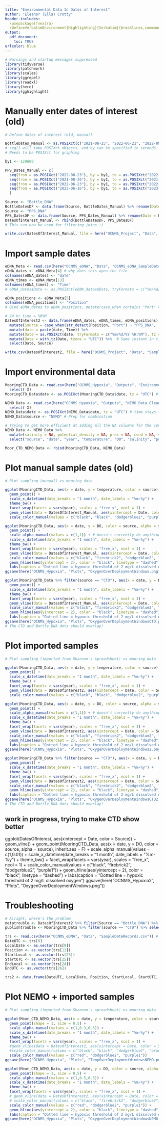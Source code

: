 ```yaml
---
title: "Environmental Data In Dates of Interest"
author: "Eleanor (Ella) Crotty"
header-includes:
  \usepackage{fvextra}
  \DefineVerbatimEnvironment{Highlighting}{Verbatim}{breaklines,commandchars=\\\{\}}
output:
  pdf_document:
    toc: TRUE
urlcolor: blue
---
```


```r
# Warnings and startup messages suppressed
library(tidyverse)
library(patchwork)
library(scales)
library(ggrepel)
library(readxl)
library(here)
library(gghighlight)
```

# Manually enter dates of interest (old)

```r
# Define dates of interest (old, manual)

BottleDates_Manual <- as.POSIXct(c("2021-08-25", "2022-06-21", "2022-08-22", "2022-09-20", "2021-10-08", "2022-07-19", "2023-06-15", "2023-07-26")) # Times from these are available
# seq() will take POSIXct objects, and by can be specified in seconds. Every 36 hours * * 60 minutes * 60 seconds = sampling every 129600 seconds
# Needs to be POSIXct for graphing

by1 <- 129600

PPS_Dates_Manual <- c(
  seq(from = as.POSIXct("2022-08-23"), by = by1, to = as.POSIXct("2022-09-18")), 
  seq(from = as.POSIXct("2021-08-26"), by = by1, to = as.POSIXct("2021-09-29")), 
  seq(from = as.POSIXct("2022-06-23"), by = by1, to = as.POSIXct("2022-07-19")), 
  seq(from = as.POSIXct("2023-06-16"), by = by1, to = as.POSIXct("2023-07-20"))
  )

Source <- "Bottle_DNA"
BottleDatesDF <- data.frame(Source, BottleDates_Manual) %>% rename(Date = BottleDates_Manual)
Source <- "PPS_DNA"
PPS_DatesDF <- data.frame(Source, PPS_Dates_Manual) %>% rename(Date = PPS_Dates_Manual)
DatesOfInterest_Manual <- rbind(BottleDatesDF, PPS_DatesDF)
# This can now be used for filtering joins :)

write.csv(DatesOfInterest_Manual, file = here("OCNMS_Project", "Data", "SamplingDates_Manual.csv"))
```

# Import sample dates

```r
eDNA_Meta <- read.csv(here("OCNMS_eDNA", "Data", "OCNMS_eDNA_SampleData.csv"))
eDNA_dates <- eDNA_Meta[4] # why does this open the file
colnames(eDNA_dates) <- "date"
eDNA_times <- eDNA_Meta[13]
colnames(eDNA_times) <- "Time"
# eDNA_dates$Date <- as.POSIXct(eDNA_dates$Date, tryFormats = c("%m/%d/%Y")) # Needs to be POSIXct for graphing

eDNA_positions <- eDNA_Meta[5]
colnames(eDNA_positions) <- "Position"
# Bind eDNA_dates to eDNA_positions, mutate(case_when contains "Port" = PPS, ELSE source = Bottle)

# 24 hr time = %H%M
DatesOfInterest2 <- data.frame(eDNA_dates, eDNA_times, eDNA_positions) %>% 
  mutate(Source = case_when(str_detect(Position, "Port") ~ "PPS_DNA", .default = "Bottle_DNA")) %>% 
  mutate(date = paste(date, Time)) %>% 
  mutate(Date = as.POSIXct(date, tryFormats = c("%m/%d/%Y %H:%M"), tz = "America/Los_Angeles")) %>%  # it keeps the same time - not sure this is what i'm going for
  mutate(Date = with_tz(Date, tzone = "UTC")) %>%  # Same instant in time, displays different time and timezone, now I can mash it with UTC stuff
  select(Date, Source)

write.csv(DatesOfInterest2, file = here("OCNMS_Project", "Data", "SamplingDates2.csv"))
```

# Import environmental data

```r
MooringCTD_Data <- read.csv(here("OCNMS_Hypoxia", "Outputs", "EnvironmentalDataset1.csv")) %>%  # Import mooring and CTD environmental data from 2021-2023 + 30-45 meters deep
  select(-X)
MooringCTD_Data$date <- as.POSIXct(MooringCTD_Data$date, tz = "UTC") # time stays the same. good

NEMO_Data <- read.csv(here("OCNMS_Hypoxia", "Outputs", "NEMO_Data_Clean.csv")) %>%  # checked date - it does seem to be the same POSIXct time as before export
  select(-X)
NEMO_Data$date <- as.POSIXct(NEMO_Data$date, tz = "UTC") # time stays the same. good
NEMO_Data$source <- "NEMO" # Prep for combination

# Trying to get more efficient at adding all the NA columns for the combination
NEMO_Data <- NEMO_Data %>% 
  mutate(salinity = NA, potential_density = NA, pres = NA, cond = NA, sampleID = NA) %>% 
  select("source", "date", "year", "temperature", "DO", "salinity", "potential_density", "pres", "cond", "sampleID")

Moor_CTD_NEMO_Data <- rbind(MooringCTD_Data, NEMO_Data)
```

# Plot manual sample dates (old)

```r
# Plot sampling (manual) vs mooring data

ggplot(MooringCTD_Data, aes(x = date, y = temperature, color = source)) +
  geom_point() +
  scale_x_datetime(date_breaks = "1 month", date_labels = "%m-%y") +
  theme_bw() +
  facet_wrap(facets = vars(year), scales = "free_x", ncol = 1) +
  geom_vline(data = DatesOfInterest_Manual, aes(xintercept = Date, color = Source)) +
  scale_color_manual(values = c("black", "black", "dodgerblue2", "purple1"))

ggplot(MooringCTD_Data, aes(x = date, y = DO, color = source, alpha = source)) +
  geom_point() +
  scale_alpha_manual(values = c(1,1)) + # doesn't currently do anything
  scale_x_datetime(date_breaks = "1 month", date_labels = "%m-%y") +
  theme_bw() +
  facet_wrap(facets = vars(year), scales = "free_x", ncol = 1) +
  geom_vline(data = DatesOfInterest_Manual, aes(xintercept = Date, color = Source)) +
  scale_color_manual(values = c("black", "firebrick2", "dodgerblue2", "purple1")) +
  geom_hline(aes(yintercept = 2), color = "black", linetype = "dashed") +
  labs(caption = "Dotted line = hypoxic threshold of 2 mg/L dissolved oxygen")
ggsave(here("OCNMS_Hypoxia", "Plots", "OxygenOverDeploymentWindows.png"))

ggplot(MooringCTD_Data %>% filter(source == "CTD"), aes(x = date, y = DO, color = source)) +
  geom_point() +
  scale_x_datetime(date_breaks = "1 month", date_labels = "%m-%y") +
  theme_bw() +
  facet_wrap(facets = vars(year), scales = "free_x", ncol = 1) +
  geom_vline(data = DatesOfInterest_Manual, aes(xintercept = Date, color = Source)) +
  scale_color_manual(values = c("black", "firebrick2", "dodgerblue2", "purple1")) +
  geom_hline(aes(yintercept = 2), color = "black", linetype = "dashed") +
  labs(caption = "Dotted line = hypoxic threshold of 2 mg/L dissolved oxygen")
ggsave(here("OCNMS_Hypoxia", "Plots", "OxygenOverDeploymentWindowsCTD.png"))
# The CTD and Bottle_DNA dots should overlap!
```

# Plot imported samples

```r
# Plot sampling (imported from Shannon's spreadsheet) vs mooring data

ggplot(MooringCTD_Data, aes(x = date, y = temperature, color = source)) +
  geom_point() +
  scale_x_datetime(date_breaks = "1 month", date_labels = "%m-%y") +
  theme_bw() +
  facet_wrap(facets = vars(year), scales = "free_x", ncol = 1) +
  geom_vline(data = DatesOfInterest2, aes(xintercept = Date, color = Source)) +
  scale_color_manual(values = c("black", "black", "dodgerblue2", "purple1"))

ggplot(MooringCTD_Data, aes(x = date, y = DO, color = source, alpha = source)) +
  geom_point() +
  scale_alpha_manual(values = c(1,1)) + # doesn't currently do anything
  scale_x_datetime(date_breaks = "1 month", date_labels = "%m-%y") +
  theme_bw() +
  facet_wrap(facets = vars(year), scales = "free_x", ncol = 1) +
  geom_vline(data = DatesOfInterest2, aes(xintercept = Date, color = Source)) +
  scale_color_manual(values = c("black", "firebrick2", "dodgerblue2", "purple1")) +
  geom_hline(aes(yintercept = 2), color = "black", linetype = "dashed") +
  labs(caption = "Dotted line = hypoxic threshold of 2 mg/L dissolved oxygen")
ggsave(here("OCNMS_Hypoxia", "Plots", "OxygenOverDeploymentWindows2.png"))

ggplot(MooringCTD_Data %>% filter(source == "CTD"), aes(x = date, y = DO, color = source)) +
  geom_point() +
  scale_x_datetime(date_breaks = "1 month", date_labels = "%m-%y") +
  theme_bw() +
  facet_wrap(facets = vars(year), scales = "free_x", ncol = 1) +
  geom_vline(data = DatesOfInterest2, aes(xintercept = Date, color = Source)) +
  scale_color_manual(values = c("black", "firebrick2", "dodgerblue2", "purple1")) +
  geom_hline(aes(yintercept = 2), color = "black", linetype = "dashed") +
  labs(caption = "Dotted line = hypoxic threshold of 2 mg/L dissolved oxygen")
ggsave(here("OCNMS_Hypoxia", "Plots", "OxygenOverDeploymentWindowsCTD2.png"))
# The CTD and Bottle_DNA dots should overlap!
```

## work in progress, trying to make CTD show better
ggplot(DatesOfInterest, aes(xintercept = Date, color = Source)) +
  geom_vline() +
  geom_point(MooringCTD_Data, aes(x = date, y = DO, color = source, alpha = source), inherit.aes = F) +
  scale_alpha_manual(values = c(1,0.01)) +
  scale_x_datetime(date_breaks = "1 month", date_labels = "%m-%y") +
  theme_bw() +
  facet_wrap(facets = vars(year), scales = "free_x", ncol = 1) +
  scale_color_manual(values = c("black", "firebrick2", "dodgerblue2", "purple1")) +
  geom_hline(aes(yintercept = 2), color = "black", linetype = "dashed") +
  labs(caption = "Dotted line = hypoxic threshold of 2 mg/L dissolved oxygen")
ggsave(here("OCNMS_Hypoxia2", "Plots", "OxygenOverDeploymentWindows.png"))

# Troubleshooting

```r
# Alright, where's the problem
metatrouble <- DatesOfInterest2 %>% filter(Source == "Bottle_DNA") %>% group_by(Date) %>% summarize(Source = min(Source)) # Dates returned by spreadsheet import
publishtrouble <- MooringCTD_Data %>% filter(source == "CTD") %>% select(source, date) # Dates from CTD data from drive (from Sam's pipeline + my cleaning)

trs <- read.csv(here("OCNMS_eDNA", "Data", "SampleDateRecords.csv")) # trs for troubleshoot
DateUTC <- trs[8]
LocalDate <- as.vector(trs[9])
Position <- as.vector(trs[12])
StartLocal <- as.vector(trs[23])
StartUTC <- as.vector(trs[25])
EndLocal <- as.vector(trs[24])
EndUTC <- as.vector(trs[26])

trs2 <- data.frame(DateUTC, LocalDate, Position, StartLocal, StartUTC, EndLocal, EndUTC)
```

# Plot NEMO + imported samples

```r
# Plot sampling (imported from Shannon's spreadsheet) vs mooring data

ggplot(Moor_CTD_NEMO_Data, aes(x = date, y = temperature, color = source, alpha = source)) +
  geom_point(shape = 1, size = 0.5) +
  scale_alpha_manual(values = c(1,0.3,0.5)) +
  scale_x_datetime(date_breaks = "1 month", date_labels = "%m-%y") +
  theme_bw() +
  facet_wrap(facets = vars(year), scales = "free_x", ncol = 1) +
  #geom_vline(data = DatesOfInterest2, aes(xintercept = Date, color = Source)) +
  #scale_color_manual(values = c("black", "black", "dodgerblue2", "orange", "purple1"))
  scale_color_manual(values = c("red", "dodgerblue2", "purple1"))
ggsave(here("OCNMS_Hypoxia", "Plots", "TempOverDeploymentWindowsNEMO.png"))

ggplot(Moor_CTD_NEMO_Data, aes(x = date, y = DO, color = source, alpha = source)) +
  geom_point(shape = 1, size = 0.5) +
  scale_alpha_manual(values = c(1,0.5,0.5)) + 
  scale_x_datetime(date_breaks = "1 month", date_labels = "%m-%y") +
  theme_bw() +
  facet_wrap(facets = vars(year), scales = "free_x", ncol = 1) +
  # geom_vline(data = DatesOfInterest2, aes(xintercept = Date, color = Source)) +
  # scale_color_manual(values = c("black", "firebrick2", "dodgerblue2", "orange", "purple1")) +
  scale_color_manual(values = c("red", "dodgerblue2", "purple1")) +
  geom_hline(aes(yintercept = 2), color = "black", linetype = "dashed") +
  labs(caption = "Dotted line = hypoxic threshold of 2 mg/L dissolved oxygen")
ggsave(here("OCNMS_Hypoxia", "Plots", "OxygenOverDeploymentWindowsNEMO.png"))
```
